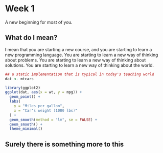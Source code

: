 # Week 1

A new beginning for most of you.

## What do I mean?

I mean that you are starting a new course, and you are starting to learn a new programming language. You are starting to learn a new way of thinking about problems. You are starting to learn a new way of thinking about solutions. You are starting to learn a new way of thinking about the world.

```r
## a static implementation that is typical in today's teaching world
dat <- mtcars

library(ggplot2)
ggplot(dat, aes(x = wt, y = mpg)) +
  geom_point() +
  labs(
    y = "Miles per gallon",
    x = "Car's weight (1000 lbs)"
  ) +
  geom_smooth(method = "lm", se = FALSE) +
  geom_smooth() +
  theme_minimal()
```

## Surely there is something more to this

```r




```


